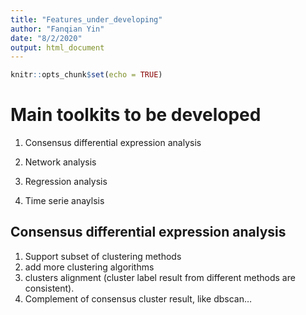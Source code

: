 ```yaml
---
title: "Features_under_developing"
author: "Fanqian Yin"
date: "8/2/2020"
output: html_document
---
```


```r
knitr::opts_chunk$set(echo = TRUE)
```

# Main toolkits to be developed

1. Consensus differential expression analysis

2. Network analysis

3. Regression analysis

4. Time serie anaylsis

## Consensus differential expression analysis

1. Support subset of clustering methods
2. add more clustering algorithms
3. clusters alignment (cluster label result from different methods are consistent).
4. Complement of consensus cluster result, like dbscan...
